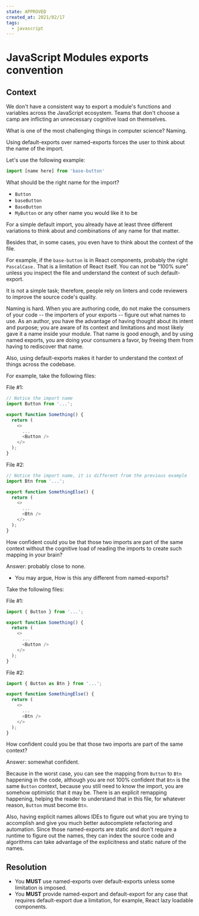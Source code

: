 ```yaml
---
state: APPROVED
created_at: 2021/02/17
tags:
  - javascript
---
```


# JavaScript Modules exports convention

## Context

We don't have a consistent way to export a module's functions and variables
across the JavaScript ecosystem. Teams that don't choose a camp are inflicting
an unnecessary cognitive load on themselves.

What is one of the most challenging things in computer science? Naming.

Using default-exports over named-exports forces the user to think about the name
of the import.

Let's use the following example:

```ts
import [name here] from 'base-button'
```

What should be the right name for the import?

- `Button`
- `baseButton`
- `BaseButton`
- `MyButton` or any other name you would like it to be

For a simple default import, you already have at least three different
variations to think about and combinations of any name for that matter.

Besides that, in some cases, you even have to think about the context of the
file.

For example, if the `base-button` is in React components, probably the right
`PascalCase.` That is a limitation of React itself. You can not be "100% sure"
unless you inspect the file and understand the context of such default-export.

It is not a simple task; therefore, people rely on linters and code reviewers to
improve the source code's quality.

Naming is hard. When you are authoring code, do not make the consumers of your
code -- the importers of your exports -- figure out what names to use. As an
author, you have the advantage of having thought about its intent and purpose;
you are aware of its context and limitations and most likely gave it a name
inside your module. That name is good enough, and by using named exports, you
are doing your consumers a favor, by freeing them from having to rediscover that
name.

Also, using default-exports makes it harder to understand the context of things
across the codebase.

For example, take the following files:

File #1:

```ts
// Notice the import name
import Button from '...';

export function Something() {
  return (
    <>
      ...
      <Button />
    </>
  );
}
```

File #2:

```ts
// Notice the import name, it is different from the previous example
import Btn from '...';

export function SomethingElse() {
  return (
    <>
      ...
      <Btn />
    </>
  );
}
```

How confident could you be that those two imports are part of the same context
without the cognitive load of reading the imports to create such mapping in your
brain?

Answer: probably close to none.

- You may argue, How is this any different from named-exports?

Take the following files:

File #1:

```ts
import { Button } from '...';

export function Something() {
  return (
    <>
      ...
      <Button />
    </>
  );
}
```

File #2:

```ts
import { Button as Btn } from '...';

export function SomethingElse() {
  return (
    <>
      ...
      <Btn />
    </>
  );
}
```

How confident could you be that those two imports are part of the same context?

Answer: somewhat confident.

Because in the worst case, you can see the mapping from `Button` to `Btn`
happening in the code, although you are not 100% confident that `Btn` is the same
`Button` context, because you still need to know the import, you are somehow
optimistic that it may be.
There is an explicit remapping happening, helping the reader to understand that
in this file, for whatever reason, `Button` must become `Btn`.

Also, having explicit names allows IDEs to figure out what you are trying to
accomplish and give you much better autocomplete refactoring and automation.
Since those named-exports are static and don't require a runtime to figure out
the names, they can index the source code and algorithms
can take advantage of the explicitness and static nature of the names.

## Resolution

- You **MUST** use named-exports over default-exports unless some limitation
  is imposed.
- You **MUST** provide named-export and default-export for any case that
  requires default-export due a limitation, for example, React lazy
  loadable components.
